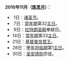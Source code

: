 '''2010年11月（[[炼灵月|炼灵月]]）：'''

* 1日：[[诸圣节|诸圣节]]。
* 7日：[[常年期|常年期]]第32[[主日|主日]]。
* 9日：[[拉特朗圣殿|拉特朗圣殿]]奉献日。
*14日：[[常年期|常年期]]第33[[主日|主日]]。
*21日：[[基督普世君王|基督普世君王]]。
*28日：[[礼仪年|甲年]][[将临期|将临期]]第1[[主日|主日]]。
*30日：[[圣安德肋|圣安德肋]]宗徒。